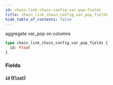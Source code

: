 ```yaml
---
id: chain-link-chain-config-var-pop-fields
title: chain_link_chain_config_var_pop_fields
hide_table_of_contents: false
---
```


aggregate var_pop on columns

```graphql
type chain_link_chain_config_var_pop_fields {
  id: Float
}
```

### Fields

#### [`id`](#) ([`Float`](/07-graphql/scalars/float))
